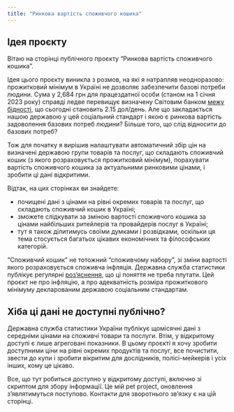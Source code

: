 ```yaml
---
title: "Ринкова вартість споживчого кошика"
---
```


## Ідея проєкту

Вітаю на сторінці публічного проєкту "Ринкова вартість споживчого кошика".

Ідея цього проєкту виникла з розмов, на які я натрапляв неодноразово: прожитковий мінімум в Україні не дозволяє забезпечити базові потреби людини. Сума у 2,684 грн для працездатної особи (станом на 1 січня 2023 року) справді ледве перевищує визначену Світовим банком [межу бідності](https://www.worldbank.org/en/news/factsheet/2022/05/02/fact-sheet-an-adjustment-to-global-poverty-lines), що сьогодні становить 2.15 дол/день. Але що закладається нашою державою у цей соціальний стандарт і якою є ринкова вартість задоволення базових потреб людини? Більше того, що слід відносити до базових потреб?

Тож для початку я вирішив налаштувати автоматичний збір цін на визначені державою групи товарів та послуг, що складають споживчий кошик (з якого розраховується прожитковий мінімум), порахувати вартість споживчого кошика за актуальними ринковими цінами, і зробити ці дані відкритими.

Відтак, на цих сторінках ви знайдете:

-   почищені дані з цінами на рівні окремих товарів та послуг, що складають споживчий кошик в Україні;
-   зможете слідкувати за зміною вартості споживчого кошика за цінами найбільших ритейлерів та провайдерів послуг в Україні;
-   тут я також ділитимусь своїми думками і розвідками, оскільки ця тема стосується багатьох цікавих економічних та філософських категорій.

::: callout-note
"Cпоживчий кошик" не тотожний "споживчому набору", зі зміни вартості якого розраховується споживча інфляція. Державна служба статистики публікує регулярні [роз'яснення](https://ukrstat.gov.ua/Noviny/new_old/new2011/zmist/r_2.htm), що ці поняття не треба плутати. Цей проєкт не про інфляцію, а про адекватність розміра прожиткового мінімуму декларованим державою соціальним стандартам.
:::

## Хіба ці дані не доступні публічно?

Державна служба статистики України публікує щомісячні дані з середніми цінами на споживчі товари та послуги. Втім, у відкритому доступі є лише агреговані показники. В цьому проєкті я хочу зробити доступними ціни на рівні окремих продуктів та послуг, все почистити, звести до купи і зробити вікритим для дослідників, полісі-мейкерів і усіх інших, кому це цікаво.

Все, що тут робиться доступно у відкритому доступі, включно зі скриптом для збору інформації. Це мій pet project, оновлення з'являтимуться поступово. Контакти для зворотнього зв'язку є на цій сторінці.
